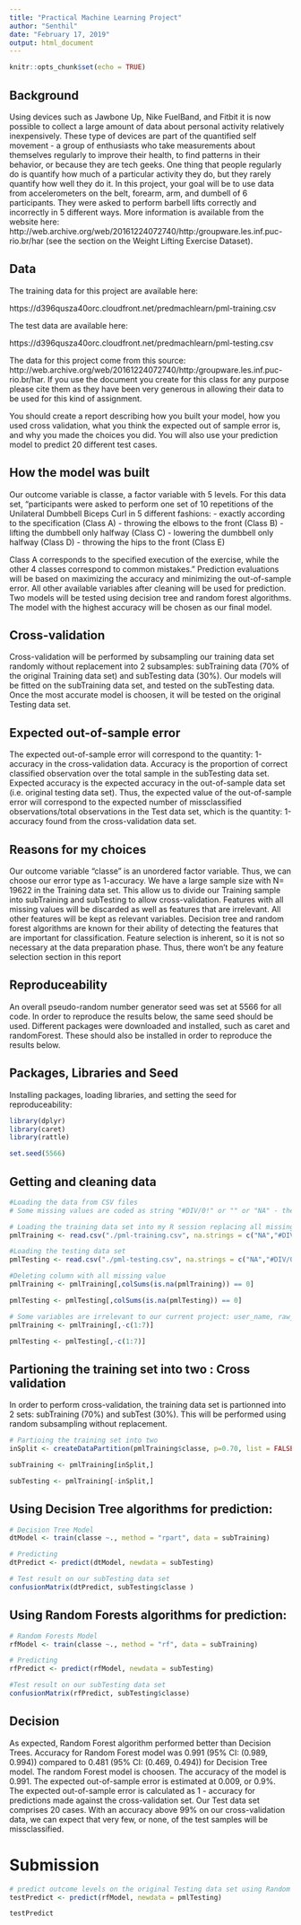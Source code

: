 ```yaml
---
title: "Practical Machine Learning Project"
author: "Senthil"
date: "February 17, 2019"
output: html_document
---
```


```r
knitr::opts_chunk$set(echo = TRUE)
```

## Background

Using devices such as Jawbone Up, Nike FuelBand, and Fitbit it is now possible to collect a large amount of data about personal activity relatively inexpensively. These type of devices are part of the quantified self movement - a group of enthusiasts who take measurements about themselves regularly to improve their health, to find patterns in their behavior, or because they are tech geeks. One thing that people regularly do is quantify how much of a particular activity they do, but they rarely quantify how well they do it. In this project, your goal will be to use data from accelerometers on the belt, forearm, arm, and dumbell of 6 participants. They were asked to perform barbell lifts correctly and incorrectly in 5 different ways. More information is available from the website here: http://web.archive.org/web/20161224072740/http:/groupware.les.inf.puc-rio.br/har (see the section on the Weight Lifting Exercise Dataset).

## Data

The training data for this project are available here:

https://d396qusza40orc.cloudfront.net/predmachlearn/pml-training.csv

The test data are available here:

https://d396qusza40orc.cloudfront.net/predmachlearn/pml-testing.csv

The data for this project come from this source: http://web.archive.org/web/20161224072740/http:/groupware.les.inf.puc-rio.br/har. If you use the document you create for this class for any purpose please cite them as they have been very generous in allowing their data to be used for this kind of assignment.

You should create a report describing how you built your model, how you used cross validation, what you think the expected out of sample error is, and why you made the choices you did. You will also use your prediction model to predict 20 different test cases.

## How the model was built

Our outcome variable is classe, a factor variable with 5 levels. For this data set, "participants were asked to perform one set of 10 repetitions of the Unilateral Dumbbell Biceps Curl in 5 different fashions:
- exactly according to the specification (Class A)
- throwing the elbows to the front (Class B)
- lifting the dumbbell only halfway (Class C)
- lowering the dumbbell only halfway (Class D)
- throwing the hips to the front (Class E)

Class A corresponds to the specified execution of the exercise, while the other 4 classes correspond to common mistakes." Prediction evaluations will be based on maximizing the accuracy and minimizing the out-of-sample error. All other available variables after cleaning will be used for prediction.
Two models will be tested using decision tree and random forest algorithms. The model with the highest accuracy will be chosen as our final model.

## Cross-validation

Cross-validation will be performed by subsampling our training data set randomly without replacement into 2 subsamples: subTraining data (70% of the original Training data set) and subTesting data (30%). Our models will be fitted on the subTraining data set, and tested on the subTesting data. Once the most accurate model is choosen, it will be tested on the original Testing data set.

## Expected out-of-sample error

The expected out-of-sample error will correspond to the quantity: 1-accuracy in the cross-validation data. Accuracy is the proportion of correct classified observation over the total sample in the subTesting data set. Expected accuracy is the expected accuracy in the out-of-sample data set (i.e. original testing data set). Thus, the expected value of the out-of-sample error will correspond to the expected number of missclassified observations/total observations in the Test data set, which is the quantity: 1-accuracy found from the cross-validation data set.

## Reasons for my choices

Our outcome variable "classe" is an unordered factor variable. Thus, we can choose our error type as 1-accuracy. We have a large sample size with N= 19622 in the Training data set. This allow us to divide our Training sample into subTraining and subTesting to allow cross-validation. Features with all missing values will be discarded as well as features that are irrelevant. All other features will be kept as relevant variables.
Decision tree and random forest algorithms are known for their ability of detecting the features that are important for classification. Feature selection is inherent, so it is not so necessary at the data preparation phase. Thus, there won't be any feature selection section in this report


## Reproduceability

An overall pseudo-random number generator seed was set at 5566 for all code. In order to reproduce the results below, the same seed should be used.
Different packages were downloaded and installed, such as caret and randomForest. These should also be installed in order to reproduce the results below.


## Packages, Libraries and Seed

Installing packages, loading libraries, and setting the seed for reproduceability:

```r
library(dplyr)
library(caret)
library(rattle)

set.seed(5566)
```



## Getting and cleaning data


```r
#Loading the data from CSV files
# Some missing values are coded as string "#DIV/0!" or "" or "NA" - these will be changed to NA.

# Loading the training data set into my R session replacing all missing with "NA"
pmlTraining <- read.csv("./pml-training.csv", na.strings = c("NA","#DIV/0!",""))

#Loading the testing data set
pmlTesting <- read.csv("./pml-testing.csv", na.strings = c("NA","#DIV/0!",""))

#Deleting column with all missing value
pmlTraining <- pmlTraining[,colSums(is.na(pmlTraining)) == 0]

pmlTesting <- pmlTesting[,colSums(is.na(pmlTesting)) == 0]

# Some variables are irrelevant to our current project: user_name, raw_timestamp_part_1, raw_timestamp_part_,2 cvtd_timestamp, new_window, and  num_window (columns 1 to 7). We can delete these variables.
pmlTraining <- pmlTraining[,-c(1:7)]

pmlTesting <- pmlTesting[,-c(1:7)]


```

## Partioning the training set into two : Cross validation
In order to perform cross-validation, the training data set is partionned into 2 sets: subTraining (70%) and subTest (30%).
This will be performed using random subsampling without replacement.

```r
# Partioing the training set into two
inSplit <- createDataPartition(pmlTraining$classe, p=0.70, list = FALSE)

subTraining <- pmlTraining[inSplit,]

subTesting <- pmlTraining[-inSplit,]

```

## Using Decision Tree algorithms for prediction: 

```r
# Decision Tree Model
dtModel <- train(classe ~., method = "rpart", data = subTraining)

# Predicting
dtPredict <- predict(dtModel, newdata = subTesting)

# Test result on our subTesting data set
confusionMatrix(dtPredict, subTesting$classe )
```

## Using Random Forests algorithms for prediction: 


```r
# Random Forests Model
rfModel <- train(classe ~., method = "rf", data = subTraining)

# Predicting
rfPredict <- predict(rfModel, newdata = subTesting)

#Test result on our subTesting data set
confusionMatrix(rfPredict, subTesting$classe)

```

## Decision

As expected, Random Forest algorithm performed better than Decision Trees.
Accuracy for Random Forest model was 0.991 (95% CI: (0.989, 0.994)) compared to 0.481 (95% CI: (0.469, 0.494)) for Decision Tree model. The random Forest model is choosen. The accuracy of the model is 0.991. The expected out-of-sample error is estimated at 0.009, or 0.9%. The expected out-of-sample error is calculated as 1 - accuracy for predictions made against the cross-validation set. Our Test data set comprises 20 cases. With an accuracy above 99% on our cross-validation data, we can expect that very few, or none, of the test samples will be missclassified.

# Submission
```r
# predict outcome levels on the original Testing data set using Random Forest algorithm
testPredict <- predict(rfModel, newdata = pmlTesting)

testPredict
```